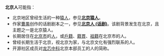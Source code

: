 '''北京人'''可能指：
*北京地区曾经生活的一种[[猿人|猿人]]，参见'''[[北京猿人|北京猿人]]'''。
*作家[[曹禺|曹禺]]创作的话剧剧本之一，参见'''[[北京人_(话剧)|北京人 (话剧)]]'''。该剧背景发生在北京，且主题之一是北京猿人。
*长期居住在[[北京市|北京市]]的[[人|人]]，或[[戶籍|戶籍]]、[[籍貫|籍貫]]、[[祖籍|祖籍]]在北京市的人。
*曾经长期生活于北京，视北京为家，与北京文化有强烈联系的人。
*开源社区成员对[[龙芯中科|龙芯中科]]北京本部员工的人的简称。

{{disambiguation|B|Cat=三字中國相關消歧義}}